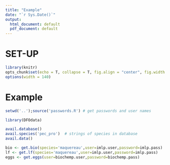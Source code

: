 ```yaml
---
title: "Example"
date: "`r Sys.Date()`"
output:
  html_document: default
  pdf_document: default
---
```


# SET-UP

```r
library(knitr)
opts_chunk$set(echo = T, collapse = T, fig.align = "center", fig.width = 9, fig.height = 6)
options(width = 140)
```    

# Example
```r
setwd('..');source('passwords.R') # get passwords and user names

library(DFOdata)

avail.database()
avail.species('pec_pro')  # strings of species in database
avail.data() 

bio <- get.bio(species='maquereau',user=imlp.user,password=imlp.pass)
lf <- get.lf(species='maquereau',user=imlp.user,password=imlp.pass)
eggs <- get.eggs(user=biochemp.user,password=biochemp.pass)


```
